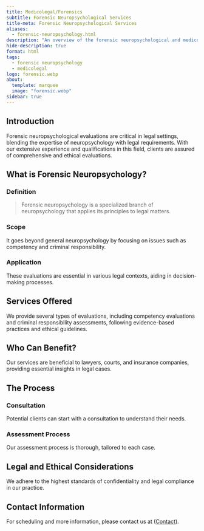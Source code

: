 ```yaml
---
title: Medicolegal/Forensics
subtitle: Forensic Neuropsychological Services
title-meta: Forensic Neuropsychological Services
aliases:
  - forensic-neuropsychology.html
description: "An overview of the forensic neuropsychological and medicolegal services provided by Dr. Trampush @ Brainworkup, LLC, services offered, the process, and legal and ethical considerations."
hide-description: true
format: html
tags:
  - forensic neuropsychology
  - medicolegal
logo: forensic.webp
about:
  template: marquee
  image: "forensic.webp"
sidebar: true
---
```


## Introduction

Forensic neuropsychological evaluations are critical in legal settings, blending
the expertise of neuropsychology with legal requirements. With our extensive experience and qualifications in this field, clients are assured of
comprehensive and ethical evaluations.

## What is Forensic Neuropsychology?

### Definition

> Forensic neuropsychology is a specialized branch of neuropsychology that applies its principles to legal matters.

### Scope

It goes beyond general neuropsychology by focusing on issues such as competency and criminal responsibility.

### Application

These evaluations are essential in various legal contexts, aiding in decision-making processes.

## Services Offered

We provide several types of evaluations, including competency evaluations and criminal responsibility assessments, following evidence-based practices and ethical guidelines.

## Who Can Benefit?

Our services are beneficial to lawyers, courts, and insurance companies, providing essential insights in legal cases.

## The Process

### Consultation

Potential clients can start with a consultation to understand their needs.

### Assessment Process

Our assessment process is thorough, tailored to each case.

## Legal and Ethical Considerations

We adhere to the highest standards of confidentiality and legal compliance in our practice.

## Contact Information

For scheduling and more information, please contact us at ([Contact](/docs/contact/index.qmd)).




